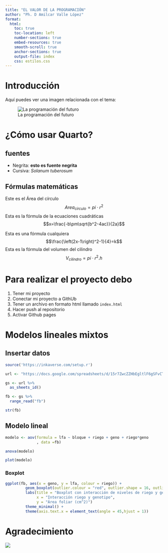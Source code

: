 ```yaml
---
title: "EL VALOR DE LA PROGRAMACIÓN"
author: "Ph. D Amilcar Valle López"
format:
  html:
    toc: true
    toc-location: left
    number-sections: true
    embed-resources: true
    smooth-scroll: true
    anchor-sections: true
    output-file: index
    css: estilos.css
---
```



# Introducción
Aquí puedes ver una imagen relacionada con el tema:

![La programación del futuro](prog.jpg)


# ¿Cómo usar Quarto?
## fuentes
- Negrita: **esto es fuente negrita**
- Cursiva: _Solanum tuberosum_

## Fórmulas matemáticas
Este es el Área del círculo$$Area_{círculo}=pi\cdot r^2$$
Esta es la fórmula de la ecuaciones cuadráticas $$x=\frac{-b\pm\sqrt{b^2-4ac}}{2a}$$

Esta es una fórmula cualquiera $$\frac{\left(2x-1\right)^2-1}{4}=k$$
Esta es la fórmula del volumen del cilindro $$V_{cilindro}=pi\cdot r^2.h$$

# Para realizar el proyecto debo
1. Tener mi proyecto
1. Conectar mi proyecto a GithUb
1. Tener un archivo en formato html llamado `index.html`
1. Hacer push al repositorio
1. Activar Github pages

# Modelos lineales mixtos

## Insertar datos

```r
source('https://inkaverse.com/setup.r')

url <- "https://docs.google.com/spreadsheets/d/15r7ZwcZZHbEgltlF6gSFvCTFA-CFzVBWwg3mFlRyKPs/edit?gid=172957346#gid=172957346"

gs <- url %>% 
  as_sheets_id()

fb <- gs %>%
  range_read("fb")

str(fb)
```
## Modelo lineal
```r
modelo <- aov(formula = lfa ~ bloque + riego + geno + riego*geno
              , data =fb)

anova(modelo)

plot(modelo)
```

### Boxplot

```r
ggplot(fb, aes(x = geno, y = lfa, colour = riego)) + 
         geom_boxplot(outlier.colour = "red", outlier.shape = 16, outlier.size = 2) + 
         labs(title = "Boxplot con interacción de niveles de riego y genotipo",
              x = "Interacción riego y genotipo",
              y = "Área foliar (cm^2)")
         theme_minimal() + 
         theme(axis.text.x = element_text(angle = 45,hjust = 1))
```


# Agradecimiento 
![](thank.jpg)
